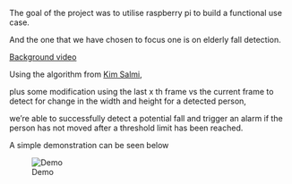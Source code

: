 
The goal of the project was to utilise raspberry pi to build a functional use case.

And the one that we have chosen to focus one is on elderly fall detection.

[Background video](https://www.youtube.com/watch?v=URcbJUne99E)

Using the algorithm from [Kim Salmi](http://tunn.us/arduino/falldetector.php),

plus some modification using the last x th frame vs the current frame to detect for change in the width and height for a detected person,

we're able to successfully detect a potential fall and trigger an alarm if the person has not moved after a threshold limit has been reached.

A simple demonstration can be seen below

![Demo](fall.gif)


